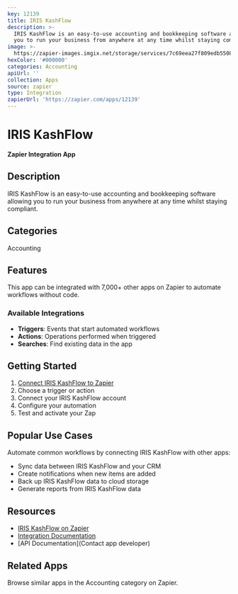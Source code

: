 ```yaml
---
key: 12139
title: IRIS KashFlow
description: >-
  IRIS KashFlow is an easy-to-use accounting and bookkeeping software allowing
  you to run your business from anywhere at any time whilst staying compliant.
image: >-
  https://zapier-images.imgix.net/storage/services/7c69eea27f809edb5508cd29f2d8d473.png?auto=format%2Ccompress&ixlib=python-3.0.0&q=50
hexColor: '#000000'
categories: Accounting
apiUrl: ''
collection: Apps
source: zapier
type: Integration
zapierUrl: 'https://zapier.com/apps/12139'
---
```

# IRIS KashFlow

**Zapier Integration App**

## Description

IRIS KashFlow is an easy-to-use accounting and bookkeeping software allowing you to run your business from anywhere at any time whilst staying compliant.

## Categories

Accounting

## Features

This app can be integrated with 7,000+ other apps on Zapier to automate workflows without code.

### Available Integrations

- **Triggers**: Events that start automated workflows
- **Actions**: Operations performed when triggered
- **Searches**: Find existing data in the app

## Getting Started

1. [Connect IRIS KashFlow to Zapier](https://zapier.com/apps/12139)
2. Choose a trigger or action
3. Connect your IRIS KashFlow account
4. Configure your automation
5. Test and activate your Zap

## Popular Use Cases

Automate common workflows by connecting IRIS KashFlow with other apps:

- Sync data between IRIS KashFlow and your CRM
- Create notifications when new items are added
- Back up IRIS KashFlow data to cloud storage
- Generate reports from IRIS KashFlow data

## Resources

- [IRIS KashFlow on Zapier](https://zapier.com/apps/12139)
- [Integration Documentation](https://zapier.com/apps/12139/integrations)
- [API Documentation](Contact app developer)

## Related Apps

Browse similar apps in the Accounting category on Zapier.
